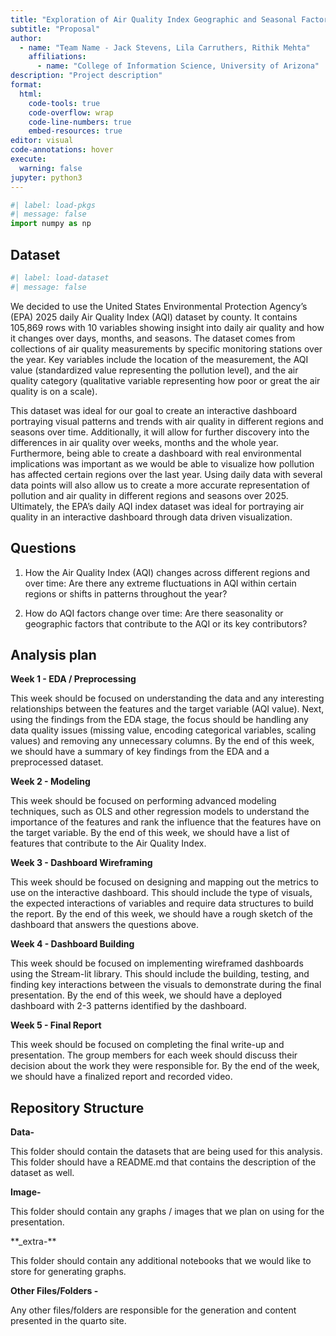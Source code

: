 ```yaml
---
title: "Exploration of Air Quality Index Geographic and Seasonal Factors"
subtitle: "Proposal"
author: 
  - name: "Team Name - Jack Stevens, Lila Carruthers, Rithik Mehta"
    affiliations:
      - name: "College of Information Science, University of Arizona"
description: "Project description"
format:
  html:
    code-tools: true
    code-overflow: wrap
    code-line-numbers: true
    embed-resources: true
editor: visual
code-annotations: hover
execute:
  warning: false
jupyter: python3
---
```


```python
#| label: load-pkgs
#| message: false
import numpy as np
```

## Dataset

```python
#| label: load-dataset
#| message: false
```

We decided to use the United States Environmental Protection Agency’s (EPA) 2025 daily Air Quality Index (AQI) dataset by county. It contains 105,869 rows with 10 variables showing insight into daily air quality and how it changes over days, months, and seasons.  The dataset comes from collections of air quality measurements by specific monitoring stations over the year. Key variables include the location of the measurement, the AQI value (standardized value representing the pollution level), and the air quality category (qualitative variable representing how poor or great the air quality is on a scale). 

This dataset was ideal for our goal to create an interactive dashboard portraying visual patterns and trends with air quality in different regions and seasons over time. Additionally, it will allow for further discovery into the differences in air quality over weeks, months and the whole year. Furthermore, being able to create a dashboard with real environmental implications was important as we would be able to visualize how pollution has affected certain regions over the last year. Using daily data with several data points will also allow us to create a more accurate representation of pollution and air quality in different regions and seasons over 2025. Ultimately, the EPA’s daily AQI index dataset was ideal for portraying air quality in an interactive dashboard through data driven visualization.


## Questions

1. How the Air Quality Index (AQI) changes across different regions and over time: Are there any extreme fluctuations in AQI within certain regions or shifts in patterns throughout the year?

2. How do AQI factors change over time: Are there seasonality or geographic factors that contribute to the AQI or its key contributors?

## Analysis plan
**Week 1 - EDA / Preprocessing**

This week should be focused on understanding the data and any interesting relationships between the features and the target variable (AQI value).
Next, using the findings from the EDA stage, the focus should be handling any data quality issues (missing value, encoding categorical variables, scaling values) and removing any unnecessary columns.
By the end of this week, we should have a summary of key findings from the EDA and a preprocessed dataset.
 
**Week 2 - Modeling**

This week should be focused on performing advanced modeling techniques, such as OLS and other regression models to understand the importance of the features and rank the influence that the features have on the target variable. By the end of this week, we should have a list of features that contribute to the Air Quality Index.
 
**Week 3 - Dashboard Wireframing**

This week should be focused on designing and mapping out the metrics to use on the interactive dashboard. This should include the type of visuals, the expected interactions of variables and require data structures to build the report. By the end of this week, we should have a rough sketch of the dashboard that answers the questions above.
 
**Week 4 - Dashboard Building**

This week should be focused on implementing wireframed dashboards using the Stream-lit library. This should include the building, testing, and finding key interactions between the visuals to demonstrate during the final presentation. By the end of this week, we should have a deployed dashboard with 2-3 patterns identified by the dashboard.
 
**Week 5 - Final Report**

This week should be focused on completing the final write-up and presentation. The group members for each week should discuss their decision about the work they were responsible for. By the end of the week, we should have a finalized report and recorded video. 


## Repository Structure 

**Data-** 

This folder should contain the datasets that are being used for this analysis. This folder should have a README.md  that contains the description of the dataset as well. 

**Image-** 

This folder should contain any graphs / images that we plan on using for the presentation. 

**_extra-**

This folder should contain any additional notebooks that we would like to store for generating graphs. 

**Other Files/Folders -**

Any other files/folders are responsible for the generation and content presented in the quarto site. 

